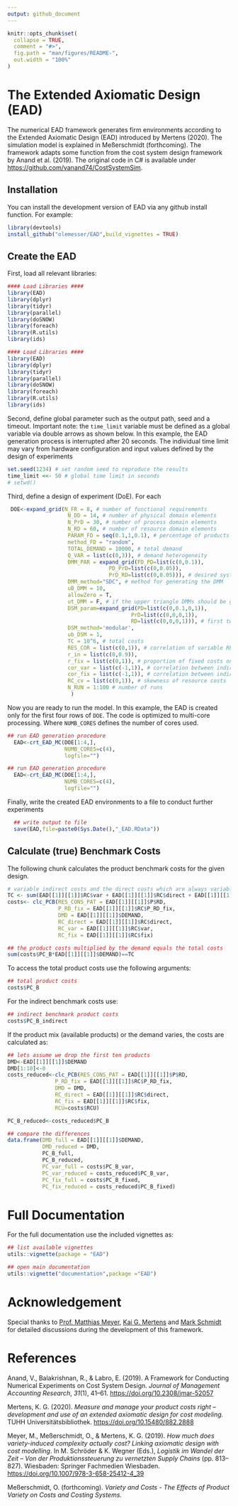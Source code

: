 ```yaml
---
output: github_document
---
```


<!-- README.md is generated from README.Rmd. Please edit that file -->

```r
knitr::opts_chunk$set(
  collapse = TRUE,
  comment = "#>",
  fig.path = "man/figures/README-",
  out.width = "100%"
)
```

# The Extended Axiomatic Design (EAD)

<!-- badges: start -->

<!-- badges: end -->

The numerical EAD framework generates firm environments according to the Extended Axiomatic Design (EAD) introduced by Mertens (2020). The simulation model is explained in Meßerschmidt (forthcoming). The framework adapts some function from the cost system design framework by Anand et al. (2019). The original code in C# is available under <https://github.com/vanand74/CostSystemSim>.

## Installation

You can install the development version of EAD via any github install function. For example:

```r
library(devtools)
install_github("olemesser/EAD",build_vignettes = TRUE)
```

## Create the EAD

First, load all relevant libraries:

```r
#### Load Libraries ####
library(EAD)
library(dplyr)
library(tidyr)
library(parallel)
library(doSNOW)
library(foreach)
library(R.utils)
library(ids)
```

```r
#### Load Libraries ####
library(EAD)
library(dplyr)
library(tidyr)
library(parallel)
library(doSNOW)
library(foreach)
library(R.utils)
library(ids)
```

Second, define global parameter such as the output path, seed and a timeout. Important note: the `time_limit` variable must be defined as a global variable via double arrows as shown below. In this example, the EAD generation process is interrupted after 20 seconds. The individual time limit may vary from hardware configuration and input values defined by the design of experiments

```r
set.seed(1234) # set random seed to reproduce the results
time_limit <<- 50 # global time limit in seconds
# setwd()
```

Third, define a design of experiment (DoE). For each

```r
 DOE<-expand_grid(N_FR = 8, # number of functional requirements
                   N_DD = 14, # number of physical domain elements
                   N_PrD = 30, # number of process domain elements
                   N_RD = 60, # number of resource domain elements
                   PARAM_FD = seq(0.1,1,0.1), # percentage of products included
                   method_FD = "random",
                   TOTAL_DEMAND = 10000, # total demand
                   Q_VAR = list(c(0,3)), # demand heterogeneity
                   DMM_PAR = expand_grid(FD_PD=list(c(0,0.1)),
                                PD_PrD=list(c(0,0.05)),
                                PrD_RD=list(c(0,0.05))), # desired system design complexity
                   DMM_method="SDC", # method for generating the DMM
                   uB_DMM = 10,
                   allowZero = T,
                   ut_DMM = F, # if the upper triangle DMMs should be generated too (DMM_FD_PrD,DMM_FD_RD,DMM_PD_RD)
                   DSM_param=expand_grid(PD=list(c(0,0.1,0,1)),
                                       PrD=list(c(0,0,0,1)),
                                       RD=list(c(0,0,0,1))), # first two entries refer to the density of the DSMs and the second pair to the cv if the DSM_method='modular' is used.
                   DSM_method='modular',
                   ub_DSM = 1,
                   TC = 10^6, # total costs
                   RES_COR = list(c(0,1)), # correlation of variable RES_CONS_PAT to fixed
                   r_in = list(c(0,0.9)),
                   r_fix = list(c(0,1)), # proportion of fixed costs on total costs
                   cor_var = list(c(-1,1)), # correlation between indirect variable cost vector and direct cost vector
                   cor_fix = list(c(-1,1)), # correlation between indirect fixed cost vector and direct cost vector
                   RC_cv = list(c(0,1)), # skewness of resource costs
                   N_RUN = 1:100 # number of runs
                    )
```

Now you are ready to run the model. In this example, the EAD is created only for the first four rows of `DOE`. The code is optimized to multi-core processing. Where `NUMB_CORES` defines the number of cores used.

```r
## run EAD generation procedure
  EAD<-crt_EAD_MC(DOE[1:4,],
                  NUMB_CORES=c(4),
                  logfile="")
```

```r
## run EAD generation procedure
  EAD<-crt_EAD_MC(DOE[1:4,],
                  NUMB_CORES=c(4),
                  logfile="")
```

Finally, write the created EAD environments to a file to conduct further experiments

```r
  ## write output to file
  save(EAD,file=paste0(Sys.Date(),"_EAD.RData"))
```

## Calculate (true) Benchmark Costs

The following chunk calculates the product benchmark costs for the given design.

```r
# variable indirect costs and the direct costs which are always variable are summed up
TC <- sum(EAD[[1]][[1]]$RC$var + EAD[[1]][[1]]$RC$direct + EAD[[1]][[1]]$RC$fix)
costs<- clc_PCB(RES_CONS_PAT = EAD[[1]][[1]]$P$RD,
                P_RD_fix = EAD[[1]][[1]]$RC$P_RD_fix,
                DMD = EAD[[1]][[1]]$DEMAND,
                RC_direct = EAD[[1]][[1]]$RC$direct,
                RC_var = EAD[[1]][[1]]$RC$var,
                RC_fix = EAD[[1]][[1]]$RC$fix)

## the product costs multiplied by the demand equals the total costs
sum(costs$PC_B*EAD[[1]][[1]]$DEMAND)==TC
```

To access the total product costs use the following arguments:

```r
## total product costs
costs$PC_B
```

For the indirect benchmark costs use:

```r
## indirect benchmark product costs
costs$PC_B_indirect
```

If the product mix (available products) or the demand varies, the costs are calculated as:

```r
## lets assume we drop the first ten products 
DMD<-EAD[[1]][[1]]$DEMAND
DMD[1:10]<-0
costs_reduced<-clc_PCB(RES_CONS_PAT = EAD[[1]][[1]]$P$RD,
               P_RD_fix = EAD[[1]][[1]]$RC$P_RD_fix,
               DMD = DMD,
               RC_direct = EAD[[1]][[1]]$RC$direct,
               RC_fix = EAD[[1]][[1]]$RC$fix,
               RCU=costs$RCU)

PC_B_reduced<-costs_reduced$PC_B

## compare the differences
data.frame(DMD_full = EAD[[1]][[1]]$DEMAND,
           DMD_reduced = DMD,
           PC_B_full,
           PC_B_reduced,
           PC_var_full = costs$PC_B_var,
           PC_var_reduced = costs_reduced$PC_B_var,
           PC_fix_full = costs$PC_B_fixed,
           PC_fix_reduced = costs_reduced$PC_B_fixed)
```

# Full Documentation

For the full documentation use the included vignettes as:

```r
## list available vignettes
utils::vignette(package = "EAD")

## open main documentation
utils::vignette("documentation",package ="EAD")
```

# Acknowledgement

Special thanks to [Prof. Matthias Meyer](https://www.researchgate.net/profile/Matthias-Meyer-12 "Visit on Research Gate"), [Kai G. Mertens](https://www.researchgate.net/profile/Kai-G-Mertens "Visit on Research Gate") and [Mark Schmidt](https://www.researchgate.net/profile/Mark-Schmidt-19 "Visit on Research Gate") for detailed discussions during the development of this framework.

# References

Anand, V., Balakrishnan, R., & Labro, E. (2019). A Framework for Conducting Numerical Experiments on Cost System Design. *Journal of Management Accounting Research*, *31*(1), 41–61. <https://doi.org/10.2308/jmar-52057>

Mertens, K. G. (2020). *Measure and manage your product costs right – development and use of an extended axiomatic design for cost modeling.* TUHH Universitätsbibliothek. <https://doi.org/10.15480/882.2888>

Meyer, M., Meßerschmidt, O., & Mertens, K. G. (2019). *How much does variety-induced complexity actually cost? Linking axiomatic design with cost modelling*. In M. Schröder & K. Wegner (Eds.), *Logistik im Wandel der Zeit – Von der Produktionssteuerung zu vernetzten Supply Chains* (pp. 813–827). Wiesbaden: Springer Fachmedien Wiesbaden. <https://doi.org/10.1007/978-3-658-25412-4_39>

Meßerschmidt, O. (forthcoming). *Variety and Costs - The Effects of Product Variety on Costs and Costing Systems.*
